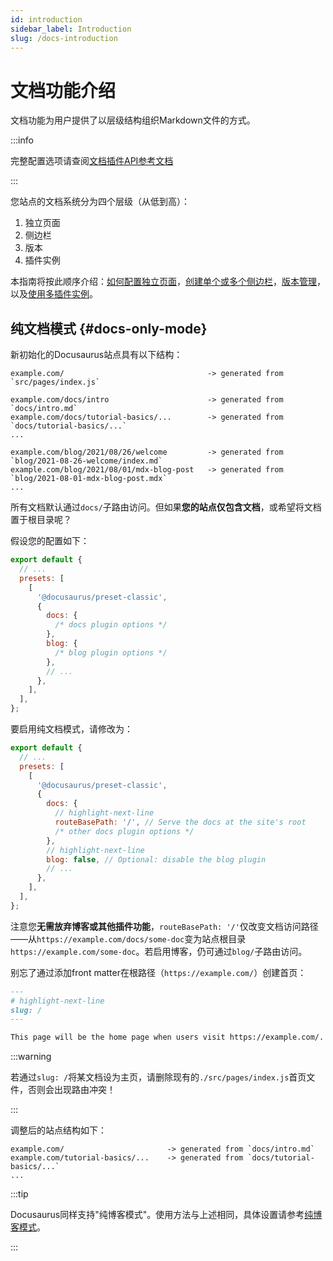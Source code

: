 ```yaml
---
id: introduction
sidebar_label: Introduction
slug: /docs-introduction
---
```


# 文档功能介绍

文档功能为用户提供了以层级结构组织Markdown文件的方式。

:::info

完整配置选项请查阅[文档插件API参考文档](./../../api/plugins/plugin-content-docs.mdx)

:::

您站点的文档系统分为四个层级（从低到高）：

1. 独立页面
2. 侧边栏
3. 版本
4. 插件实例

本指南将按此顺序介绍：[如何配置独立页面](./docs-create-doc.mdx)，[创建单个或多个侧边栏](./sidebar/index.mdx)，[版本管理](./versioning.mdx)，以及[使用多插件实例](./docs-multi-instance.mdx)。

## 纯文档模式 {#docs-only-mode}

新初始化的Docusaurus站点具有以下结构：

```
example.com/                                -> generated from `src/pages/index.js`

example.com/docs/intro                      -> generated from `docs/intro.md`
example.com/docs/tutorial-basics/...        -> generated from `docs/tutorial-basics/...`
...

example.com/blog/2021/08/26/welcome         -> generated from `blog/2021-08-26-welcome/index.md`
example.com/blog/2021/08/01/mdx-blog-post   -> generated from `blog/2021-08-01-mdx-blog-post.mdx`
...
```

所有文档默认通过`docs/`子路由访问。但如果**您的站点仅包含文档**，或希望将文档置于根目录呢？

假设您的配置如下：

```js title="docusaurus.config.js"
export default {
  // ...
  presets: [
    [
      '@docusaurus/preset-classic',
      {
        docs: {
          /* docs plugin options */
        },
        blog: {
          /* blog plugin options */
        },
        // ...
      },
    ],
  ],
};
```

要启用纯文档模式，请修改为：

```js title="docusaurus.config.js"
export default {
  // ...
  presets: [
    [
      '@docusaurus/preset-classic',
      {
        docs: {
          // highlight-next-line
          routeBasePath: '/', // Serve the docs at the site's root
          /* other docs plugin options */
        },
        // highlight-next-line
        blog: false, // Optional: disable the blog plugin
        // ...
      },
    ],
  ],
};
```

注意您**无需放弃博客或其他插件功能**，`routeBasePath: '/'`仅改变文档访问路径——从`https://example.com/docs/some-doc`变为站点根目录`https://example.com/some-doc`。若启用博客，仍可通过`blog/`子路由访问。

别忘了通过添加front matter在根路径（`https://example.com/`）创建首页：

```md title="docs/intro.md"
---
# highlight-next-line
slug: /
---

This page will be the home page when users visit https://example.com/.
```

:::warning

若通过`slug: /`将某文档设为主页，请删除现有的`./src/pages/index.js`首页文件，否则会出现路由冲突！

:::

调整后的站点结构如下：

```
example.com/                       -> generated from `docs/intro.md`
example.com/tutorial-basics/...    -> generated from `docs/tutorial-basics/...`
...
```

:::tip

Docusaurus同样支持"纯博客模式"。使用方法与上述相同，具体设置请参考[纯博客模式](../../blog.mdx#blog-only-mode)。

:::